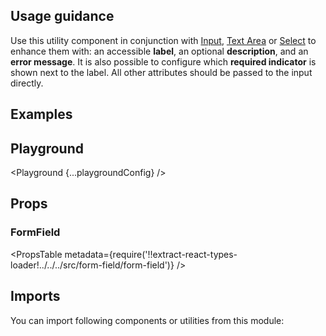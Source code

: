 


<Layout title="Form Field" description="🚧 This page is under construction">

## Usage guidance

Use this utility component in conjunction with [Input](/components/input), [Text Area](/components/text-area) or [Select](/components/select) to enhance them with: an accessible **label**, an optional **description**, and an **error message**. It is also possible to configure which **required indicator** is shown next to the label. All other attributes should be passed to the input directly.

## Examples

<Example title="Basic usage" path="form-field/basic-usage">
  <BasicUsage />
</Example>

<Example title="States" path="form-field/states">
  <States />
</Example>

<Example title="Required indicator" path="form-field/required-indicator">
  <RequiredIndicator />
</Example>

<Example title="Sizes" path="form-field/sizes">
  <Sizes />
</Example>

<Example title="Inverted" path="form-field/inverted" darkPreview>
  <Inverted />
</Example>

## Playground

<Playground {...playgroundConfig} />

## Props

### FormField

<PropsTable
  metadata={require('!!extract-react-types-loader!../../../src/form-field/form-field')}
/>

## Imports

You can import following components or utilities from this module:

<Imports module={FormFieldExports} path="@datacamp/waffles/form-field" />

</Layout>
